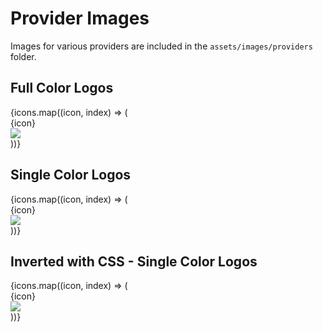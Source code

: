

<style>{`
.sb-icons {
  // display: flex;
}

.reverse-filter {
}

.reverse-filter .sb-icon {
  background: #000;
  color: #fff;
}

.reverse-filter .sb-icon img {
  filter: invert(100%);
}

.sb-icon {
  display: inline-flex;
  flex-direction: column;
  align-items: center;
  justify-content: center;
  border: 1px solid #777;
  margin: 5px;
  border-radius: 5px;
  width: 220px;
  height: 120px;
}

.sb-icon > img {
  margin: 10px;
  width: 64px;
  height: 64px;
}
`}</style>

<Meta title="Assets/Provider Images" />

# Provider Images

Images for various providers are included in the `assets/images/providers` folder.

<h2>Full Color Logos</h2>

<div className="sb-icons">
{icons.map((icon, index) => (
  <div className="sb-icon" key={index}>
    <div>{icon}</div>
    <img src={function(i) { return `./images/providers/${i}.svg`; }(icon)} />
  </div>
))}
</div>

<h2>Single Color Logos</h2>

<div className="sb-icons">
{icons.map((icon, index) => (
  <div className="sb-icon" key={index}>
    <div>{icon}</div>
    <img src={function(i) { return `./images/providers/${i}-black.svg`; }(icon)} />
  </div>
))}
</div>

<h2>Inverted with CSS - Single Color Logos</h2>


<div className="sb-icons reverse-filter ">
{icons.map((icon, index) => (
  <div className="sb-icon" key={index}>
    <div>{icon}</div>
    <img src={function(i) { return `./images/providers/${i}-black.svg`; }(icon)} />
  </div>
))}
</div>
